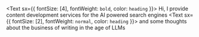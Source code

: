 <Text sx={{ fontSize: [4], fontWeight: `bold`, color: `heading` }}>
  Hi, I provide content development services for the AI powered search engines 
</Text>
<Text sx={{ fontSize: [2], fontWeight: `normal`, color: `heading` }}>
and some thoughts about the business of writing in the age of LLMs
</Text>
